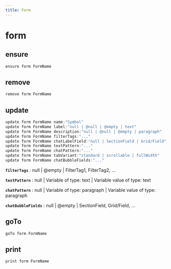 ```yaml
---
title: Form
---
```


# form

## ensure

```js filename="Terminal" copy
ensure form FormName
```


## remove

```js filename="Terminal" copy
remove form FormName
```


## update

```js filename="Terminal" copy
update form FormName name:"Symbol"
update form FormName label:"null | @null | @empty | text"
update form FormName description:"null | @null | @empty | paragraph"
update form FormName filterTags:"..."
update form FormName chatLabelField:"null | SectionField | Grid/Field"
update form FormName textPattern:"..."
update form FormName chatPattern:"..."
update form FormName tabVariant:"standard | scrollable | fullWidth"
update form FormName chatBubbleFields:"..."
```

**`filterTags`**
 : null | @empty | FilterTag1, FilterTag2, ...

**`textPattern`**
 : null | Variable of type: text | Variable value of type: text

**`chatPattern`**
 : null | Variable of type: paragraph | Variable value of type: paragraph

**`chatBubbleFields`**
 : null | @empty | SectionField, Grid/Field, ...


## goTo

```js filename="Terminal" copy
goTo form FormName
```


## print

```js filename="Terminal" copy
print form FormName
```


